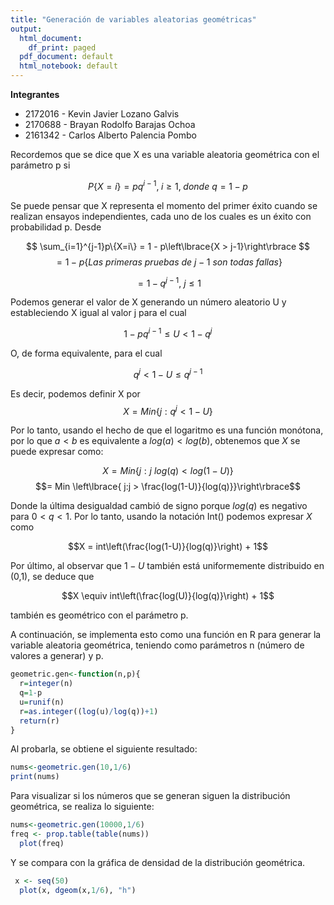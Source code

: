 ```yaml
---
title: "Generación de variables aleatorias geométricas"
output:
  html_document:
    df_print: paged
  pdf_document: default
  html_notebook: default
---
```


**Integrantes**

- 2172016 - Kevin Javier Lozano Galvis  
- 2170688 - Brayan Rodolfo Barajas Ochoa  
- 2161342 - Carlos Alberto Palencia Pombo    


Recordemos que se dice que X es una variable aleatoria geométrica con el parámetro p si

$$P\left\lbrace{X = i}\right\rbrace = pq^{i-1},\; i \geq 1,\; donde\ q=1-p$$

Se puede pensar que X representa el momento del primer éxito cuando se realizan ensayos independientes, cada uno de los cuales es un éxito con probabilidad p. Desde

$$ \sum_{i=1}^{j-1}p\{X=i\} = 1 - p\left\lbrace{X > j-1}\right\rbrace $$
$$ = 1-p \left\lbrace{Las\ primeras\ pruebas\ de\ j-1\ son\ todas\ fallas}\right\rbrace$$
                       
$$ = 1 - q^{j-1},\ j\leq1 $$

Podemos generar el valor de X generando un número aleatorio U y estableciendo X igual al valor j para el cual 

$$ 1- pq^{i-1} \leq U < 1 - q^{j}$$

O, de forma equivalente, para el cual 

$$ q^{j} < 1 - U \leq q^{j-1}$$

Es decir, podemos definir X por
$$X = Min\{j:q^j <1-U\}$$

Por lo tanto, usando el hecho de que el logaritmo es una función monótona, por lo que $a<b$ es equivalente a $log(a)<log(b)$, obtenemos que $X$ se puede expresar como:

$$X = Min\{j : j\ log(q) < log(1 - U)\}$$
$$= Min \left\lbrace{ j:j > \frac{log(1-U)}{log(q)}}\right\rbrace$$

Donde la última desigualdad cambió de signo porque $log(q)$ es negativo para $0 < q < 1$. Por lo tanto, usando la notación Int() podemos expresar $X$ como

$$X = int\left(\frac{log(1-U)}{log(q)}\right) + 1$$

Por último, al observar que $1-U$ también está uniformemente distribuido en (0,1), se deduce que 

$$X \equiv int\left(\frac{log(U)}{log(q)}\right) + 1$$

también es geométrico con el parámetro p.

A continuación, se implementa esto como una función en R para generar la variable aleatoria geométrica, teniendo como parámetros n (número de valores a generar) y p.

```r
geometric.gen<-function(n,p){
  r=integer(n)
  q=1-p
  u=runif(n)
  r=as.integer((log(u)/log(q))+1)
  return(r)
}
```

Al probarla, se obtiene el siguiente resultado: 

```r
nums<-geometric.gen(10,1/6)
print(nums)
```

Para visualizar si los números que se generan siguen la distribución geométrica, se realiza lo siguiente: 
```r
nums<-geometric.gen(10000,1/6)
freq <- prop.table(table(nums))
  plot(freq)
```

Y se compara con la gráfica de densidad de la distribución geométrica. 
```r
 x <- seq(50)
  plot(x, dgeom(x,1/6), "h")
```
 
 